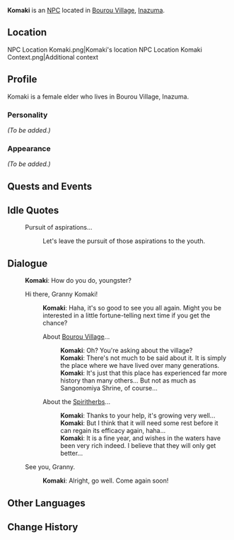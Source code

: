 {{Meta
<!-- REMOVE THIS TEMPLATE AFTER ADDING MISSING INFO -->
|missing_NPC_profile  = yes
}}
{{Character Infobox
|type             = NPC
|image            = NPC Komaki.png
|realname         = 
|region           = Inazuma
|affiliation      = Bourou Village
|title            = Bourou Village Elder
|voiceEN          = 
|voiceCN          = 
|voiceJP          = 
}}
'''Komaki''' is an [[NPC]] located in [[Bourou Village]], [[Inazuma]].

==Location==
<gallery>
NPC Location Komaki.png|Komaki's location
NPC Location Komaki Context.png|Additional context
</gallery>

==Profile==
<!-- detailed story/lore information goes here -->
Komaki is a female elder who lives in Bourou Village, Inazuma.

===Personality===
''(To be added.)''

===Appearance===
''(To be added.)''

==Quests and Events==
{{Quests and Events}}

==Idle Quotes==
{{Dialogue start}}
: {{DIcon|Idle}} Pursuit of aspirations...
:: {{A|VO Komaki 01.ogg}} Let's leave the pursuit of those aspirations to the youth.
{{Dialogue end}}

==Dialogue==
{{Dialogue start}}
:'''Komaki''': How do you do, youngster?
:{{DIcon}} Hi there, Granny Komaki!
::'''Komaki''': Haha, it's so good to see you all again. Might you be interested in a little fortune-telling next time if you get the chance?
::{{DIcon}} About [[Bourou Village]]...
:::'''Komaki''': Oh? You're asking about the village?
:::'''Komaki''': There's not much to be said about it. It is simply the place where we have lived over many generations.
:::'''Komaki''': It's just that this place has experienced far more history than many others... But not as much as Sangonomiya Shrine, of course...
::{{DIcon}} About the [[Spiritherb]]s...
:::'''Komaki''': Thanks to your help, it's growing very well...
:::'''Komaki''': But I think that it will need some rest before it can regain its efficacy again, haha...
:::'''Komaki''': It is a fine year, and wishes in the waters have been very rich indeed. I believe that they will only get better...
:{{DIcon}} See you, Granny.
::'''Komaki''': Alright, go well. Come again soon!
{{Dialogue end}}
<!--==Trivia==-->
==Other Languages==
{{Other Languages
|default_hidden = 1
|en      = Komaki
|zhs     = 小卷
|zhs_rm  = Xiǎojuǎn
|zht     = 小卷
|zht_rm  = Xiǎojuǎn
|ja      = 小巻
|ja_rm   = Komaki
|ko      = 코마키
|ko_rm   = Komaki
|es      = Komaki
|fr      = Komaki
|ru      = Комаки
|th      = Komaki
|vi      = Komaki
|de      = Komaki
|id      = Komaki
|pt      = Komaki
|tr      = Komaki
|it      = Komaki
}}

==Change History==
{{Change History|2.1}}
<!--
==References==
{{Reflist}}-->